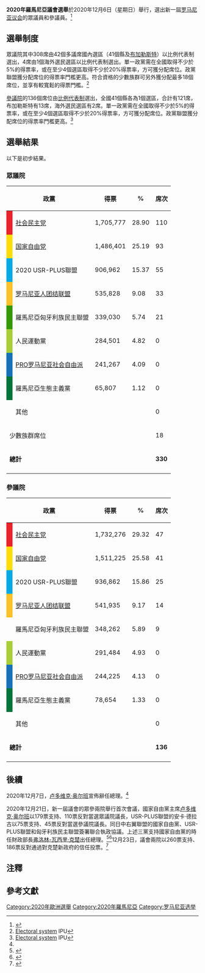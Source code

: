 '''2020年羅馬尼亞議會選舉'''於2020年12月6日（星期日）舉行，選出新一屆[[罗马尼亚议会|罗马尼亚议会]]的眾議員和參議員。<ref name=xh>{{Cite news |url=http://www.xinhuanet.com/world/2020-12/06/c_1126827904.htm |title=罗马尼亚举行四年一度议会选举 |date=2020-12-06 |publisher=新华网 |accessdate=2020-12-09 |archive-date=2020-12-14 |archive-url=https://web.archive.org/web/20201214111949/http://www.xinhuanet.com/world/2020-12/06/c_1126827904.htm |dead-url=no }}</ref>

==選舉制度==
眾議院其中308席由42個多議席國內選區（41個縣及[[布加勒斯特|布加勒斯特]]）以比例代表制選出，4席由1個海外選民選區以比例代表制選出。單一政黨需在全國取得不少於5%的得票率，或在至少4個選區取得不少於20%得票率，方可獲分配席位。政黨聯盟獲分配席位的得票率門檻更高。符合資格的少數族群可另外獲分配最多18個席位，並享有較寬鬆的得票門檻。<ref>[http://www.ipu.org/parline-e/reports/2261_B.htm Electoral system] {{Wayback|url=http://www.ipu.org/parline-e/reports/2261_B.htm |date=20170113170337 }} IPU</ref>

[[罗马尼亚参议院|參議院]]的136個席位由[[比例代表制|比例代表制]]選出，全國41個縣各為1個選區，合計有121席，布加勒斯特有13席，海外選民選區有2席。單一政黨需在全國取得不少於5%的得票率，或在至少4個選區取得不少於20%得票率，方可獲分配席位。政黨聯盟獲分配席位的得票率門檻更高。<ref>[http://www.ipu.org/parline-e/reports/2262_B.htm Electoral system] {{Wayback|url=http://www.ipu.org/parline-e/reports/2262_B.htm |date=20161121044200 }} IPU</ref>

==選舉結果==
以下是初步結果。

=== 眾議院 ===
{| class="wikitable" style="text-align:right;"
! colspan="2" |政黨
! 得票
! %
! 席次
! 席次增減{{efn|name=previous|1=與2016年選舉獲得席位數目比較。}}
|-
| style="background-color:#ED2128;" |
| align="left" |[[社会民主党_(罗马尼亚)|社会民主党]]
| 1,705,777
| 28.90
| 110
| -44
|-
| style="background-color:#FFDD00;" |
| align="left" |[[国家自由党_(罗马尼亚)|国家自由党]]
| 1,486,401
| 25.19
| 93
| +24
|-
| style="background-color:#00AAE7;" | 
| align="left" | 2020 USR-PLUS聯盟{{efn|1=由「拯救羅馬尼亞聯盟」和「自由、統一與團結黨」組成。}}
| 906,962
| 15.37
| 55
| +25{{efn|name=USR|1=與「拯救羅馬尼亞聯盟」2016年選舉成績比較。}}
|-
| style="background-color:#FCC224;" |
| align="left" |[[罗马尼亚人团结联盟|罗马尼亚人团结联盟]]
| 535,828
| 9.08
| 33
| 新政黨
|-
| style="background-color:#339900;" | 
| align="left" | 羅馬尼亞匈牙利族民主聯盟
| 339,030
| 5.74
| 21
| 0
|-
| style="background-color:#A7CF35;" | 
| align="left" | 人民運動黨
| 284,501
| 4.82
| 0
| -18
|-
| style="background-color:#1572BA;" | 
| align="left" |[[PRO罗马尼亚社会自由派|PRO罗马尼亚社会自由派]]
| 241,267
| 4.09
| 0
| 新政黨
|-
| style="background-color:#00753A;" | 
| align="left" | 羅馬尼亞生態主義黨
| 65,807
| 1.12
| 0
| 0
|-
| 
| align="left" | 其他
| 
| 
| 0
|
|-
| colspan=2 align=left | 少數族群席位
|
|
| 18
| +1
|-
| colspan=2 align=left | '''總計'''
|
|
| '''330'''
| '''+1'''
|-
|}

=== 參議院 ===
{| class="wikitable" style="text-align:right;"
! colspan="2" |政黨
! 得票
! %
! 席次
! 席次增減{{efn|name=previous}}
|-
| style="background-color:#ED2128;" |
| align="left" | [[社会民主党_(罗马尼亚)|社会民主党]]
| 1,732,276
| 29.32
| 47
| -20
|-
| style="background-color:#FFDD00;" |
| align="left" | [[国家自由党_(罗马尼亚)|国家自由党]]
| 1,511,225
| 25.58
| 41
| +11
|-
| style="background-color:#00AAE7;" | 
| align="left" | 2020 USR-PLUS聯盟
| 936,862
| 15.86
| 25
| +12{{efn|name=USR}}
|-
| style="background-color:#FCC224;" |
| align="left" | [[罗马尼亚人团结联盟|罗马尼亚人团结联盟]]
| 541,935
| 9.17
| 14
| 新政黨
|-
| style='background-color:#339900;" | 
| align="left" | 羅馬尼亞匈牙利族民主聯盟
| 348,262
| 5.89
| 9
| 0
|-
| style="background-color:#A7CF35;" | 
| align="left" | 人民運動黨
| 291,484
| 4.93
| 0
| -8
|-
| style="background-color:#1572BA;" | 
| align="left" | [[PRO罗马尼亚社会自由派|PRO罗马尼亚社会自由派]]
| 244,225
| 4.13
| 0
| 新政黨
|-
| style="background-color:#00753A;" | 
| align="left" | 羅馬尼亞生態主義黨
| 78,654
| 1.33
| 0
| 0
|-
|
| align=left | 其他
|
|
| 0
|
|-
| colspan=2 align=left | '''總計'''
|
|
| '''136'''
| '''0'''
|-
|}

==後續==
2020年12月7日，[[卢多维克·奥尔班|卢多维克·奥尔班]]宣佈辭任總理。<ref name=xh01/>

2020年12月21日，新一屆議會的眾參兩院舉行首次會議，國家自由黨主席[[卢多维克·奥尔班|卢多维克·奥尔班]]以179票支持、110票反對當選眾議院議長，USR-PLUS聯盟的安卡·德拉古以75票支持、45票反對當選參議院議長。同日中右翼聯盟的國家自由黨、USR-PLUS聯盟和匈牙利族民主聯盟簽署聯合執政協議。上述三黨支持國家自由黨的時任財政部長[[弗洛林-瓦西里·克楚|弗洛林-瓦西里·克楚]]出任總理。<ref name=xh01>{{Cite news |url=http://www.xinhuanet.com/2020-12/22/c_1126893499.htm |title=罗马尼亚参众两院分别选出新议长 |publisher=新華網 |date=2020-12-22 |accessdate=2020-12-23 |archive-date=2021-04-08 |archive-url=https://web.archive.org/web/20210408131314/http://www.xinhuanet.com/2020-12/22/c_1126893499.htm }}</ref><ref>{{Cite news |url=https://www.rri.ro/zh_cn/2020%E5%B9%B412%E6%9C%8822%E6%97%A5-2628961 |title=2020年12月22日 |publisher=Radio Romania International |date=2020-12-22}}</ref>12月23日，議會兩院以260票支持、186票反對通過對克楚新政府的信任投票。<ref>{{Cite news |url=http://www.xinhuanet.com/2020-12/24/c_1126899418.htm |title=罗马尼亚议会通过对新政府的信任投票 |publisher=新华网 |date=2020-12-24 |accessdate=2020-12-24 |archive-date=2021-04-08 |archive-url=https://web.archive.org/web/20210408123513/http://www.xinhuanet.com/2020-12/24/c_1126899418.htm }}</ref>

== 注釋 ==
{{notelist}}

==參考文獻==
{{reflist}}

{{羅馬尼亞選舉}}

[[Category:2020年歐洲選舉|Category:2020年歐洲選舉]]
[[Category:2020年羅馬尼亞|Category:2020年羅馬尼亞]]
[[Category:罗马尼亚选举|Category:罗马尼亚选举]]
